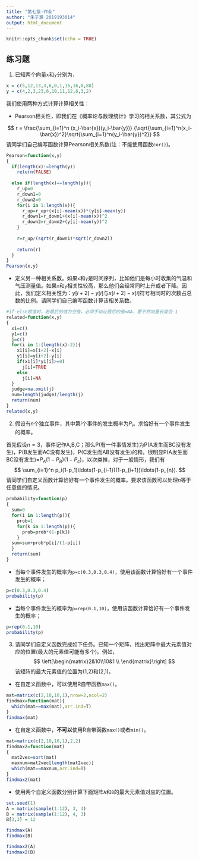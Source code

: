---
title: "第七章-作业"
author: "朱子灏 2019193014"
output: html_document
---

```{r setup, include=FALSE}
knitr::opts_chunk$set(echo = TRUE)
```

## 练习题

1. 已知两个向量`x`和`y`分别为，
```{r}
x = c(5,12,13,3,6,0,1,15,16,8,88)
y = c(4,2,3,23,6,10,11,12,6,3,2)
```
我们使用两种方式计算计算相关性：


- Pearson相关性，即我们在《概率论与数理统计》学习的相关系数，其公式为

$$
    r = \frac{\sum_{i=1}^n (x_i-\bar{x})(y_i-\bar{y})}
    {\sqrt{\sum_{i=1}^n(x_i-\bar{x})^2}\sqrt{\sum_{i=1}^n(y_i-\bar{y})^2}}
$$
    请同学们自己编写函数计算Pearson相关系数(注：不能使用函数`cor()`)。
```{r}
Pearson=function(x,y)
{
  if(length(x)!=length(y))
    return(FALSE)
  
  else if(length(x)==length(y)){
    r_up=0
    r_down1=0
    r_down2=0
    for(i in 1:length(x)){
      r_up=r_up+(x[i]-mean(x))*(y[i]-mean(y))
      r_down1=r_down1+(x[i]-mean(x))^2
      r_down2=r_down2+(y[i]-mean(y))^2
    }
    
    r=r_up/(sqrt(r_down1)*sqrt(r_down2))
    
    return(r)
  }
}
Pearson(x,y)
```
- 定义另一种相关系数。如果`x`和`y`是时间序列，比如他们是每小时收集的气温和气压测量值。如果`x`和`y`相关性较高，那么他们会经常同时上升或者下降。因此，我们定义相关性为：$y[i+2]-y[i]$与$x[i+2]-x[i]$符号相同时的次数占总数的比例。请同学们自己编写函数计算该相关系数。
```{r}
#if-else赋值时，若最后的值为空值，必须手动让最后的值=NA，要不然向量长度会-1
related=function(x,y)
{
  x1=c()
  y1=c()
  j=c()
  for(i in 1:(length(x)-2)){
    x1[i]=x[i+2]-x[i]
    y1[i]=y[i+2]-y[i]
    if(x1[i]*y1[i]>=0)
      j[i]=TRUE
    else
      j[i]=NA
  }
  judge=na.omit(j)
  num=length(judge)/length(j)
  return(num)
}
related(x,y)
```

2. 假设有$n$个独立事件，其中第$i$个事件的发生概率为$P_i$。求恰好有一个事件发生的概率。

首先假设$n=3$，事件记作A,B,C；那么P(有一件事情发生)为P(A发生而BC没有发生)，P(B发生而AC没有发生)，P(C发生而AB没有发生)的和。很明显P(A发生而BC没有发生)=$P_A(1-P_B)(1-P_c)$，以次类推，对于一般情形，我们有
$$
\sum_{i=1}^n p_i(1-p_1)\ldots(1-p_{i-1})(1-p_{i+1})\ldots(1-p_{n}).
$$
请同学们自定义函数计算恰好有一个事件发生的概率。要求该函数可以处理$n$等于任意值的情况。

```{r}
probability=function(p)
{
  sum=0
  for(i in 1:length(p)){
    prob=1
    for(k in 1:length(p)){
      prob=prob*(1-p[k])
    }
  sum=sum+prob*p[i]/(1-p[i]) 
  }
  return(sum)
}
```


- 当每个事件发生的概率为`p=c(0.3,0.3,0.4)`，使用该函数计算恰好有一个事件发生的概率；
```{r}
p=c(0.3,0.3,0.4)
probability(p)
```

- 当每个事件发生的概率为`p=rep(0.1,10)`，使用该函数计算恰好有一个事件发生的概率；
```{r}
p=rep(0.1,10)
probability(p)
```


3. 请同学们自定义函数完成如下任务。已知一个矩阵，找出矩阵中最大元素值对应的位置(最大的元素值可能有多个)。例如，
$$
\left[\begin{matrix}2&10\\10&1 \\ \end{matrix}\right]
$$
该矩阵的最大元素值的位置为(1,2)和(2,1)。

- 在自定义函数中，可以使用R自带函数`max()`。
```{r}
mat=matrix(c(2,10,10,1),nrow=2,ncol=2)
findmax=function(mat){
  which(mat==max(mat),arr.ind=T)
}
findmax(mat)
```
    
- 在自定义函数中，**不可以**使用R自带函数`max()`或者`min()`。
```{r}
mat=matrix(c(2,10,10,1),2,2)
findmax2=function(mat)
{
  mat2vec=sort(mat)
  maxnum=mat2vec[length(mat2vec)]
  which(mat==maxnum,arr.ind=T)
}
findmax2(mat)
```
- 使用两个自定义函数分别计算下面矩阵`A`和`B`的最大元素值对应的位置。
```{r}
set.seed(1)
A = matrix(sample(1:12), 3, 4)
B = matrix(sample(1:12), 4, 3)
B[3,3] = 12
```
    
```{r}
findmax(A)
findmax(B)

findmax2(A)
findmax2(B)
```
  


